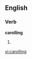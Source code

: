 ==English==
===Verb===
'''carolling'''
# {{British|Canada}} {{present participle of|[[carol]]}}

{{anagrams:en/acgillnor}}
[[vi:carolling]]